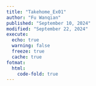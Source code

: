 ```yaml
---
title: "Takehome_Ex01"
author: "Fu Wanqian"
published: "September 10, 2024"
modified: "September 22, 2024"
execute: 
  echo: true
  warning: false
  freeze: true
  cache: true
fotmat:
  html:
    code-fold: true
---
```



